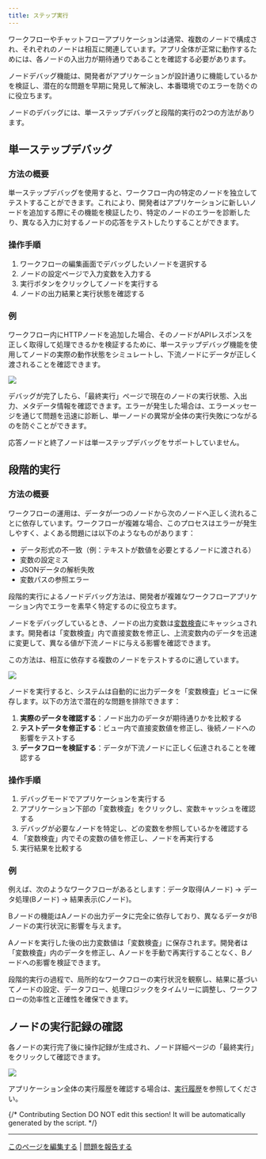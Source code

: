 ```yaml
---
title: ステップ実行
---
```


ワークフローやチャットフローアプリケーションは通常、複数のノードで構成され、それぞれのノードは相互に関連しています。アプリ全体が正常に動作するためには、各ノードの入出力が期待通りであることを確認する必要があります。

ノードデバッグ機能は、開発者がアプリケーションが設計通りに機能しているかを検証し、潜在的な問題を早期に発見して解決し、本番環境でのエラーを防ぐのに役立ちます。

ノードのデバッグには、単一ステップデバッグと段階的実行の2つの方法があります。

## 単一ステップデバッグ

### 方法の概要

単一ステップデバッグを使用すると、ワークフロー内の特定のノードを独立してテストすることができます。これにより、開発者はアプリケーションに新しいノードを追加する際にその機能を検証したり、特定のノードのエラーを診断したり、異なる入力に対するノードの応答をテストしたりすることができます。

### 操作手順

1. ワークフローの編集画面でデバッグしたいノードを選択する
2. ノードの設定ページで入力変数を入力する
3. 実行ボタンをクリックしてノードを実行する
4. ノードの出力結果と実行状態を確認する

### 例

ワークフロー内にHTTPノードを追加した場合、そのノードがAPIレスポンスを正しく取得して処理できるかを検証するために、単一ステップデバッグ機能を使用してノードの実際の動作状態をシミュレートし、下流ノードにデータが正しく渡されることを確認できます。

![](https://assets-docs.dify.ai/2025/04/376c9de6f92cb7a5f97a6661c5e0e9eb.png)

デバッグが完了したら、「最終実行」ページで現在のノードの実行状態、入出力、メタデータ情報を確認できます。エラーが発生した場合は、エラーメッセージを通じて問題を迅速に診断し、単一ノードの異常が全体の実行失敗につながるのを防ぐことができます。

<Warning>
    応答ノードと終了ノードは単一ステップデバッグをサポートしていません。
</Warning>

## 段階的実行

### 方法の概要

ワークフローの運用は、データが一つのノードから次のノードへ正しく流れることに依存しています。ワークフローが複雑な場合、このプロセスはエラーが発生しやすく、よくある問題には以下のようなものがあります：

- データ形式の不一致（例：テキストが数値を必要とするノードに渡される）
- 変数の設定ミス
- JSONデータの解析失敗
- 変数パスの参照エラー

段階的実行によるノードデバッグ方法は、開発者が複雑なワークフローアプリケーション内でエラーを素早く特定するのに役立ちます。

ノードをデバッグしているとき、ノードの出力変数は[変数検査](/ja/guides/workflow/debug-and-preview/variable-inspect)にキャッシュされます。開発者は「変数検査」内で直接変数を修正し、上流変数内のデータを迅速に変更して、異なる値が下流ノードに与える影響を確認できます。

この方法は、相互に依存する複数のノードをテストするのに適しています。

![](https://assets-docs.dify.ai/2025/06/f8656d8deeeaefeab0a8d9169f0ed2d3.png)

ノードを実行すると、システムは自動的に出力データを「変数検査」ビューに保存します。以下の方法で潜在的な問題を排除できます：

1. **実際のデータを確認する**：ノード出力のデータが期待通りかを比較する
2. **テストデータを修正する**：ビュー内で直接変数値を修正し、後続ノードへの影響をテストする
3. **データフローを検証する**：データが下流ノードに正しく伝達されることを確認する

### 操作手順

1. デバッグモードでアプリケーションを実行する
2. アプリケーション下部の「変数検査」をクリックし、変数キャッシュを確認する
3. デバッグが必要なノードを特定し、どの変数を参照しているかを確認する
4. 「変数検査」内でその変数の値を修正し、ノードを再実行する
5. 実行結果を比較する

### 例

例えば、次のようなワークフローがあるとします：データ取得(Aノード) → データ処理(Bノード) → 結果表示(Cノード)。

Bノードの機能はAノードの出力データに完全に依存しており、異なるデータがBノードの実行状況に影響を与えます。

Aノードを実行した後の出力変数値は「変数検査」に保存されます。開発者は「変数検査」内のデータを修正し、Aノードを手動で再実行することなく、Bノードへの影響を検証できます。

段階的実行の過程で、局所的なワークフローの実行状況を観察し、結果に基づいてノードの設定、データフロー、処理ロジックをタイムリーに調整し、ワークフローの効率性と正確性を確保できます。

## ノードの実行記録の確認

各ノードの実行完了後に操作記録が生成され、ノード詳細ページの「最終実行」をクリックして確認できます。

![](https://assets-docs.dify.ai/2025/04/5ee92e6406979f5101d21865f95a86e5.png)

アプリケーション全体の実行履歴を確認する場合は、[実行履歴](/ja/guides/workflow/debug-and-preview/history-and-logs)を参照してください。

{/*
Contributing Section
DO NOT edit this section!
It will be automatically generated by the script.
*/}

---

[このページを編集する](https://github.com/langgenius/dify-docs/edit/main/ja-jp/guides/workflow/debug-and-preview/step-run.mdx) | [問題を報告する](https://github.com/langgenius/dify-docs/issues/new?template=docs.yml)

